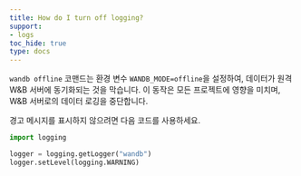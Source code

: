 ```yaml
---
title: How do I turn off logging?
support:
- logs
toc_hide: true
type: docs
---
```


`wandb offline` 코맨드는 환경 변수 `WANDB_MODE=offline`을 설정하여, 데이터가 원격 W&B 서버에 동기화되는 것을 막습니다. 이 동작은 모든 프로젝트에 영향을 미치며, W&B 서버로의 데이터 로깅을 중단합니다.

경고 메시지를 표시하지 않으려면 다음 코드를 사용하세요.

```python
import logging

logger = logging.getLogger("wandb")
logger.setLevel(logging.WARNING)
```